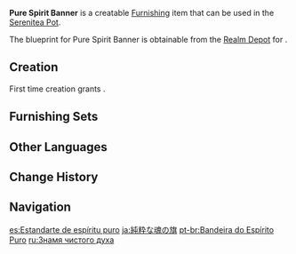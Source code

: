 {{Furnishing Infobox
|id             = 364207
|image          = Item Pure Spirit Banner.png
|category       = Wall Decor
|subcategory    = Hanging Ornament
|quality        = 3
|adeptal_energy = 60
|load           = 85
|reduced_load   = 64
|description    = A flag with golden threading against a white background that represents the pure spirit of the [[Knights of Favonius|Knights]].<br />Knights are meant to uphold the law, and an upright nature is part and parcel of this duty.<br />Obviously, drinking after work is a natural obligation permitted by the [[Anemo Archon]] &mdash; it will not stain one's purity of soul.
|mention        = Barbatos
|blueprint      = Realm Depot
}}
'''Pure Spirit Banner''' is a creatable [[Furnishing]] item that can be used in the [[Serenitea Pot]].

The blueprint for Pure Spirit Banner is obtainable from the [[Realm Depot]] for {{Item|Realm Currency|24|x=160}}.

==Creation==
First time creation grants {{Item|Trust|24|x=60}}.
{{Recipe
|type = Creation
|time = 14h
|Birch Wood = 4
|Fabric = 4
|Yellow Dye = 4
|sort = Birch Wood;Fabric;Yellow Dye
}}

==Furnishing Sets==
{{Craft Usage}}

==Other Languages==
{{Other Languages
|default_hidden = 1
|en      = Pure Spirit Banner
|zhs     = 纯净灵魂旗
|zhs_rm  = Chúnjìng Línghún Qí
|zht     = 純淨靈魂旗
|zht_rm  = Chúnjìng Línghún Qí
|ja      = 純粋な魂の旗
|ja_rm   = Junsui-na Tamashii no Hata{{Assumed}}
|ko      = 순결한 영혼의 깃발
|ko_rm   = Sungyeolhan Yeonghon-ui Gitbal
|es      = Estandarte de espíritu puro
|fr      = Bannière de pureté d'âme
|ru      = Знамя чистого духа
|th      = ธงจิตวิญญาณบริสุทธิ์
|th_rm   = 
|vi      = Cờ Linh Hồn Thuần Khiết
|de      = Flagge des reinen Geistes
|id      = Bendera Jiwa Murni
|pt      = Bandeira do Espírito Puro
|tr      = Saf Ruhların Sancağı
|it      = Stendardo dello spirito puro
}}

==Change History==
{{Change History|1.5}}

==Navigation==
{{Furnishing Navbox|interior}}

[[es:Estandarte de espíritu puro]]
[[ja:純粋な魂の旗]]
[[pt-br:Bandeira do Espírito Puro]]
[[ru:Знамя чистого духа]]